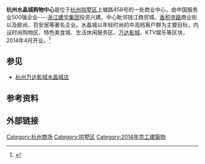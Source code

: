 '''杭州水晶城购物中心'''是位于[[杭州|杭州]][[拱墅区|拱墅区]]上塘路458号的一处商业中心，由中国服务业500强企业----[[浙江建华集团|浙江建华集团]]投资兴建。中心毗邻钱江商贸城、[[香积寺路|香积寺路]]商业街以及欧尚、百安居等著名企业。水晶城以年轻时尚的中高档客户群为主要目标，内设时尚购物区、特色美食城、生活休闲服务区、[[杭州万达影城水晶城店|万达影城]]、KTV娱乐等区块，2014年4月开业。<ref >{{cite web |url=http://news.winshang.com/news-160508.html |language= |title=万达IMAX巨幕影院签约进驻杭州水晶城购物中心 |publisher=赢商网 |date=2013年4月19日 |accessdate= |archive-date=2014年12月16日 |archive-url=https://web.archive.org/web/20141216124341/http://news.winshang.com/news-160508.html |dead-url=no }}</ref>

== 参见 ==
*[[杭州万达影城水晶城店|杭州万达影城水晶城店]]

== 参考资料 ==
{{reflist}}

== 外部链接 ==

{{DEFAULTSORT:}}
[[Category:杭州商场|Category:杭州商场]]
[[Category:拱墅区|Category:拱墅区]]
[[Category:2014年完工建築物|Category:2014年完工建築物]]